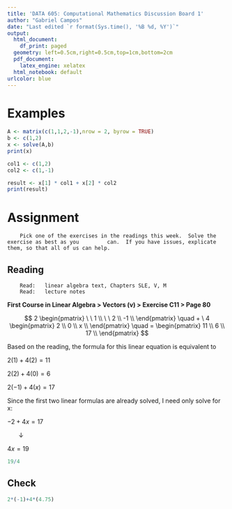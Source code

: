 ```yaml
---
title: 'DATA 605: Computational Mathematics Discussion Board 1'
author: "Gabriel Campos"
date: "Last edited `r format(Sys.time(), '%B %d, %Y')`"
output:
  html_document:
    df_print: paged
  geometry: left=0.5cm,right=0.5cm,top=1cm,bottom=2cm
  pdf_document:
    latex_engine: xelatex
  html_notebook: default
urlcolor: blue
---
```


# Examples

```r
A <- matrix(c(1,1,2,-1),nrow = 2, byrow = TRUE)
b <- c(1,2)
x <- solve(A,b)
print(x)
```

```r
col1 <- c(1,2)
col2 <- c(1,-1)

result <- x[1] * col1 + x[2] * col2
print(result)
```
# Assignment

        Pick one of the exercises in the readings this week.  Solve the exercise as best as you         can.  If you have issues, explicate them, so that all of us can help.

## Reading

        Read:   linear algebra text, Chapters SLE, V, M
        Read:   lecture notes

**First Course in Linear Algebra > Vectors (v) > Exercise C11 > Page 80**

$$
2 \begin{pmatrix}
\ \ 1 \\
\ \ 2 \\
-1 \\
\end{pmatrix}
\quad + \ 4 \begin{pmatrix}
2 \\
0 \\
x \\
\end{pmatrix}
\quad = \begin{pmatrix}
11 \\
6 \\
17 \\
\end{pmatrix}
$$

Based on the reading, the formula for this linear equation is equivalent to

$2(1)+4(2)=11$

$2(2)+4(0)=6$

$2(-1)+4(x)=17$

Since the first two linear formulas are already solved, I need only solve for x:

$-2+4x=17$

&emsp; &nbsp; &darr;

$4x=19$

```r
19/4
```
## Check

```r
2*(-1)+4*(4.75)
```





